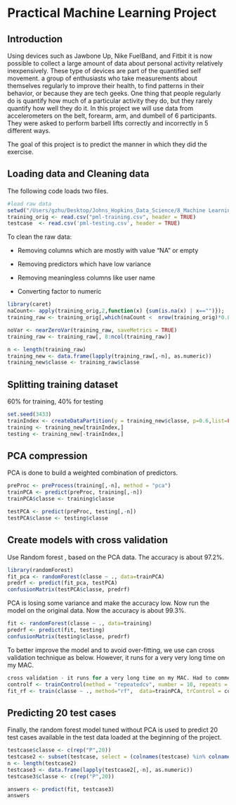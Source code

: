 Practical Machine Learning Project
========================================================

Introduction
-------------------------------
Using devices such as Jawbone Up, Nike FuelBand, and Fitbit it is now possible to collect a large amount of data about personal activity relatively inexpensively. These type of devices are part of the quantified self movement. a group of enthusiasts who take measurements about themselves regularly to improve their health, to find patterns in their behavior, or because they are tech geeks. One thing that people regularly do is quantify how much of a particular activity they do, but they rarely quantify how well they do it. In this project we will use data from accelerometers on the belt, forearm, arm, and dumbell of 6 participants. They were asked to perform barbell lifts correctly and incorrectly in 5 different ways. 

The goal of this project is to predict the manner in which they did the exercise.

Loading data and Cleaning data
-------------------------------

The following code loads two files.

```r
#load raw data
setwd("/Users/gzhu/Desktop/Johns_Hopkins_Data_Science/8_Machine Learning/project/")
training_orig <- read.csv("pml-training.csv", header = TRUE)
testcase  <- read.csv('pml-testing.csv', header = TRUE)
```

To clean the raw data:

- Removing columns which are mostly with value "NA" or empty

- Removing predictors which have low variance

- Removing meaningless columns like user name

- Converting factor to numeric
```r
library(caret)
naCount<- apply(training_orig,2,function(x) {sum(is.na(x) | x=="")});
training_raw <- training_orig[,which(naCount <  nrow(training_orig)*0.8)];  

noVar <- nearZeroVar(training_raw, saveMetrics = TRUE)
training_raw <- training_raw[, 8:ncol(training_raw)]

n <- length(training_raw)
training_new <- data.frame(lapply(training_raw[,-n], as.numeric))
training_new$classe <- training_raw$classe
```


Splitting training dataset 
-------------------------------
60% for training, 40% for testing

```r
set.seed(3433)
trainIndex <- createDataPartition(y = training_new$classe, p=0.6,list=FALSE)
training <- training_new[trainIndex,]
testing <- training_new[-trainIndex,]
```


PCA compression
-------------------------------
PCA is done to build a weighted combination of predictors.

```r
preProc <- preProcess(training[,-n], method = "pca")
trainPCA <- predict(preProc, training[,-n])
trainPCA$classe <- training$classe

testPCA <- predict(preProc, testing[,-n])
testPCA$classe <- testing$classe
```

Create models with cross validation
-------------------------------
Use Random forest , based on the PCA data. The accuracy is about 97.2%.

```r
library(randomForest)
fit_pca <- randomForest(classe ~ ., data=trainPCA)
predrf <- predict(fit_pca, testPCA)
confusionMatrix(testPCA$classe, predrf)
```

PCA is losing some variance and make the accuracy low. Now run the model on the original data. Now the accuracy is about 99.3%.
```r
fit <- randomForest(classe ~ ., data=training)
predrf <- predict(fit, testing)
confusionMatrix(testing$classe, predrf)

```

To better improve the model and to avoid over-fitting, we use can cross validation technique as below. However, it runs for a very very long time on my MAC.
```r
cross validation - it runs for a very long time on my MAC. Had to comment it.
controlf <- trainControl(method = "repeatedcv", number = 10, repeats = 10)
fit_rf <- train(classe ~ ., method="rf",  data=trainPCA, trControl = controlf)
```


Predicting 20 test cases
-------------------------------
Finally, the random forest model tuned without PCA  is used to predict  20 test cases available in the test data loaded at the beginning of the project.

```r

testcase$classe <- c(rep("P",20))
testcase2 <- subset(testcase, select = (colnames(testcase) %in% colnames(training)))
n <- length(testcase2)
testcase3 <- data.frame(lapply(testcase2[,-n], as.numeric))
testcase3$classe <- c(rep("P",20))

answers <- predict(fit, testcase3)
answers
```

